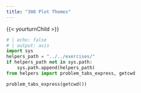 ```yaml
---
title: "308 Plot Themes"
---
```


{{< yourturnChild >}}

```python
# | echo: false
# | output: asis
import sys
helpers_path = "../../exercises/"
if helpers_path not in sys.path:
    sys.path.append(helpers_path)
from helpers import problem_tabs_express, getcwd

problem_tabs_express(getcwd())
```
